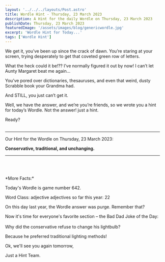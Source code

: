 ```yaml
---
layout: '../../../layouts/Post.astro'
title: Wordle Hint - Thursday, 23 March 2023
description: A Hint for the daily Wordle on Thursday, 23 March 2023
publishDate: Thursday, 23 March 2023
featuredImage: '/assets/images/blog/genericwordle.jpg'
excerpt: 'Wordle Hint for Today...'
tags: ['Wordle Hint']
---
```


We get it, you’ve been up since the crack of dawn. You’re staring at your screen, trying desperately to get that coveted green row of letters.

What the heck could it be!??
I’ve normally figured it out by now!
I can’t let Aunty Margaret beat me again…

You’ve pored over dictionaries, thesauruses, and even that weird, dusty Scrabble book your Grandma had.

And STILL, you just can’t get it.

Well, we have the answer, and we’re you’re friends, so we wrote you a hint for today’s Wordle.
Not the answer! just a hint.

Ready?<br /><br />

---

Our Hint for the Wordle on Thursday, 23 March 2023:

**Conservative, traditional, and unchanging.**

---

<br />
<br />
<br />
*More Facts:*

Today's Wordle is game number 642.

Word Class: adjective adjectives so far this year: 22

On this day last year, the Wordle answer was purge. Remember that?

Now it's time for everyone's favorite section – the Bad Dad Joke of the Day:<br /><br />Why did the conservative refuse to change his lightbulb?

Because he preferred traditional lighting methods!

Ok, we'll see you again tomorrow,

Just a Hint Team.
